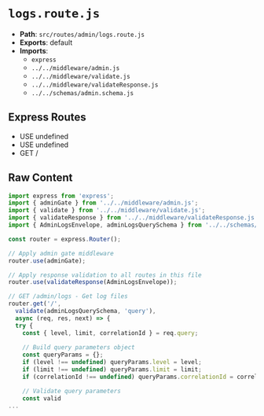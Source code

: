 # `logs.route.js`

- **Path**: `src/routes/admin/logs.route.js`
- **Exports**: default
- **Imports**:
  - `express`
  - `../../middleware/admin.js`
  - `../../middleware/validate.js`
  - `../../middleware/validateResponse.js`
  - `../../schemas/admin.schema.js`

## Express Routes
- USE undefined
- USE undefined
- GET /

## Raw Content

```js
import express from 'express';
import { adminGate } from '../../middleware/admin.js';
import { validate } from '../../middleware/validate.js';
import { validateResponse } from '../../middleware/validateResponse.js';
import { AdminLogsEnvelope, adminLogsQuerySchema } from '../../schemas/admin.schema.js';

const router = express.Router();

// Apply admin gate middleware
router.use(adminGate);

// Apply response validation to all routes in this file
router.use(validateResponse(AdminLogsEnvelope));

// GET /admin/logs - Get log files
router.get('/', 
  validate(adminLogsQuerySchema, 'query'),
  async (req, res, next) => {
  try {
    const { level, limit, correlationId } = req.query;
    
    // Build query parameters object
    const queryParams = {};
    if (level !== undefined) queryParams.level = level;
    if (limit !== undefined) queryParams.limit = limit;
    if (correlationId !== undefined) queryParams.correlationId = correlationId;

    // Validate query parameters
    const valid
...
```

